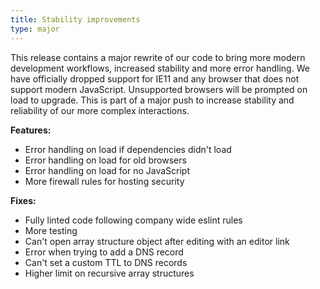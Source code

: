 ```yaml
---
title: Stability improvements
type: major
---
```


This release contains a major rewrite of our code to bring more modern development workflows, increased stability and more error handling. We have officially dropped support for IE11 and any browser that does not support modern JavaScript. Unsupported browsers will be prompted on load to upgrade. This is part of a major push to increase stability and reliability of our more complex interactions.

**Features:**

* Error handling on load if dependencies didn't load
* Error handling on load for old browsers
* Error handling on load for no JavaScript
* More firewall rules for hosting security

**Fixes:**

* Fully linted code following company wide eslint rules
* More testing
* Can't open array structure object after editing with an editor link
* Error when trying to add a DNS record
* Can't set a custom TTL to DNS records
* Higher limit on recursive array structures